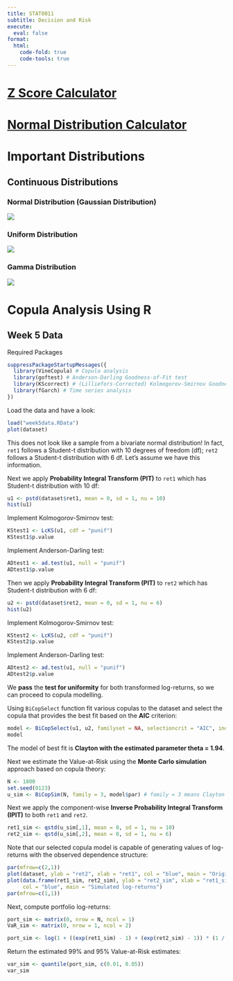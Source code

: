 ```yaml
---
title: STAT0011
subtitle: Decision and Risk
execute: 
  eval: false
format:
  html:
    code-fold: true
    code-tools: true
---
```


# [**Z Score Calculator**](https://www.calculator.net/z-score-calculator.html)

# [**Normal Distribution Calculator**](https://www.hackmath.net/en/calculator/normal-distribution)

# **Important Distributions**

## **Continuous Distributions**

### **Normal Distribution (Gaussian Distribution)**

![](images/image-2146374466.png)

### **Uniform Distribution**

![](images/image-1370233818.png)

### **Gamma Distribution**

![](images/image-267642431.png)

# **Copula Analysis Using R**

## **Week 5 Data**

Required Packages

```r
suppressPackageStartupMessages({
  library(VineCopula) # Copula analysis
  library(goftest) # Anderson-Darling Goodness-of-Fit test
  library(KScorrect) # (Lilliefors-Corrected) Kolmogorov-Smirnov Goodness-of-Fit test
  library(fGarch) # Time series analysis
})
```

Load the data and have a look:

```r
load("week5data.RData")
plot(dataset)
```

This does not look like a sample from a bivariate normal distribution! In fact, `ret1` follows a Student-t distribution with 10 degrees of freedom (df); `ret2` follows a Student-t distribution with 6 df. Let's assume we have this information.

Next we apply **Probability Integral Transform (PIT)** to `ret1` which has Student-t distribution with 10 df:

```r
u1 <- pstd(dataset$ret1, mean = 0, sd = 1, nu = 10)
hist(u1)
```

Implement Kolmogorov-Smirnov test:

```r
KStest1 <- LcKS(u1, cdf = "punif")
KStest1$p.value
```

Implement Anderson-Darling test:

```r
ADtest1 <- ad.test(u1, null = "punif")
ADtest1$p.value
```

Then we apply **Probability Integral Transform (PIT)** to `ret2` which has Student-t distribution with 6 df:

```r
u2 <- pstd(dataset$ret2, mean = 0, sd = 1, nu = 6)
hist(u2)
```

Implement Kolmogorov-Smirnov test:

```r
KStest2 <- LcKS(u2, cdf = "punif")
KStest2$p.value
```

Implement Anderson-Darling test:

```r
ADtest2 <- ad.test(u1, null = "punif")
ADtest2$p.value
```

We **pass** the **test for uniformity** for both transformed log-returns, so we can proceed to copula modelling.

Using `BiCopSelect` function fit various copulas to the dataset and select the copula that provides the best fit based on the **AIC** criterion:

```r
model <- BiCopSelect(u1, u2, familyset = NA, selectioncrit = "AIC", indeptest = TRUE, level = 0.05)
model
```

The model of best fit is **Clayton with the estimated parameter theta = 1.94**.

Next we estimate the Value-at-Risk using the **Monte Carlo simulation** approach based on copula theory:

```r
N <- 1800
set.seed(0123)
u_sim <- BiCopSim(N, family = 3, model$par) # family = 3 means Clayton
```

Next we apply the component-wise **Inverse Probability Integral Transform (IPIT)** to both `ret1` and `ret2`.

```r
ret1_sim <- qstd(u_sim[,1], mean = 0, sd = 1, nu = 10)
ret2_sim <- qstd(u_sim[,2], mean = 0, sd = 1, nu = 6)
```

Note that our selected copula model is capable of generating values of log-returns with the observed dependence structure:

```r
par(mfrow=c(2,1))
plot(dataset, ylab = "ret2", xlab = "ret1", col = "blue", main = "Original log-returns")
plot(data.frame(ret1_sim, ret2_sim), ylab = "ret2_sim", xlab = "ret1_sim",
     col = "blue", main = "Simulated log-returns")
par(mfrow=c(1,1))
```

Next, compute portfolio log-returns:

```r
port_sim <- matrix(0, nrow = N, ncol = 1)
VaR_sim <- matrix(0, nrow = 1, ncol = 2)

port_sim <- log(1 + ((exp(ret1_sim) - 1) + (exp(ret2_sim) - 1)) * (1 / 2)) # Need to transform individual log-returns back to individual net returns, and compute portfolio net returns, finally compute portfolio log-returns.
```

Return the estimated 99% and 95% Value-at-Risk estimates:

```r
var_sim <- quantile(port_sim, c(0.01, 0.05))
var_sim
```

